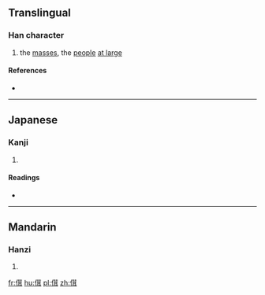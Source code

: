 ==Translingual==

===Han character===
{{Han char|rn=9|rad=人|as=10|sn=12|four=24241|canj=OTSJ|ids=⿰亻茸}}

# the [[masses]], the [[people]] [[at large]]

====References====
* {{Han ref|kx=0112.210|dkj=00941|dj=0240.070|hdz=10200.070|uh=5087|ud=20615|bh=D85F|bd=55391}}

----

==Japanese==

===Kanji===
{{ja-kanji|grade=|rs=人10}}

# {{defn|lang=ja|sort=人10}}

====Readings====
* {{ja-readings|on=[[じょう]] (jō), [[にゅ]] (nyu)|kun=[[おおい]] (ooi)}}

----

==Mandarin==

===Hanzi===
{{cmn-hanzi|pin=[[rǒng]] ([[rong3]])|wg=jung<sup>3</sup>}}

# {{defn|lang=cmn|sort=人10}}

[[fr:傇]]
[[hu:傇]]
[[pl:傇]]
[[zh:傇]]